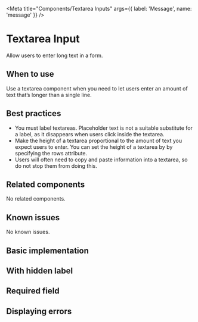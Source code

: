 
<Meta
  title="Components/Textarea Inputs"
  args={{
    label: 'Message',
    name: 'message'
  }} />

# Textarea Input

Allow users to enter long text in a form.

## When to use

Use a textarea component when you need to let users enter an amount of text
that’s longer than a single line.

## Best practices

- You must label textareas. Placeholder text is not a suitable substitute for a
  label, as it disappears when users click inside the textarea.
- Make the height of a textarea proportional to the amount of text you expect
  users to enter. You can set the height of a textarea by by specifying the rows
  attribute.
- Users will often need to copy and paste information into a textarea, so do not
  stop them from doing this.

## Related components

No related components.

## Known issues

No known issues.

## Basic implementation

<Story story={stories.basic} />

## With hidden label

<Story story={stories.hideLabel} />

## Required field

<Story story={stories.required} />

## Displaying errors

<Story story={stories.withError} />
